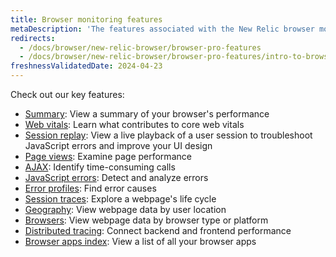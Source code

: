 ```yaml
---
title: Browser monitoring features
metaDescription: 'The features associated with the New Relic browser monitoring Pro and Pro+SPA agents.'
redirects:
  - /docs/browser/new-relic-browser/browser-pro-features
  - /docs/browser/new-relic-browser/browser-pro-features/intro-to-browser-pro-features
freshnessValidatedDate: 2024-04-23
---
```


Check out our key <InlinePopover type="browser" /> features:

* <DNT>[Summary](/docs/browser/browser-monitoring/getting-started/browser-summary-page/)</DNT>: View a summary of your browser's performance
* <DNT>[Web vitals](/docs/journey-performance/guide-to-monitoring-core-web-vitals)</DNT>: Learn what contributes to core web vitals
* <DNT>[Session replay](/docs/browser/browser-monitoring/browser-pro-features/session-replay)</DNT>: View a live playback of a user session to troubleshoot JavaScript errors and improve your UI design
* <DNT>[Page views](/docs/browser/new-relic-browser/browser-pro-features/page-views-examine-page-performance/)</DNT>: Examine page performance
* <DNT>[AJAX](/docs/browser/browser-monitoring/browser-pro-features/ajax-page-identify-time-consuming-calls/)</DNT>: Identify time-consuming calls
* <DNT>[JavaScript errors](/docs/browser/new-relic-browser/browser-pro-features/javascript-errors-page-detect-analyze-errors/)</DNT>: Detect and analyze errors
* <DNT>[Error profiles](/docs/browser/new-relic-browser/browser-pro-features/browser-error-profiles-find-error-causes/)</DNT>: Find error causes
* <DNT>[Session traces](/docs/browser/browser-monitoring/browser-pro-features/session-traces-explore-webpages-life-cycle/)</DNT>: Explore a webpage's life cycle
* <DNT>[Geography](/docs/browser/new-relic-browser/browser-pro-features/geography-webpage-metrics-location/)</DNT>: View webpage data by user location
* <DNT>[Browsers](/docs/browser/new-relic-browser/browser-pro-features/browsers-problem-patterns-type-or-platform/)</DNT>: View webpage data by browser type or platform
* <DNT>[Distributed tracing](/docs/browser/new-relic-browser/browser-pro-features/browser-data-distributed-tracing/)</DNT>: Connect backend and frontend performance
* <DNT>[Browser apps index](/docs/browser/new-relic-browser/getting-started/browser-apps-index/)</DNT>: View a list of all your browser apps